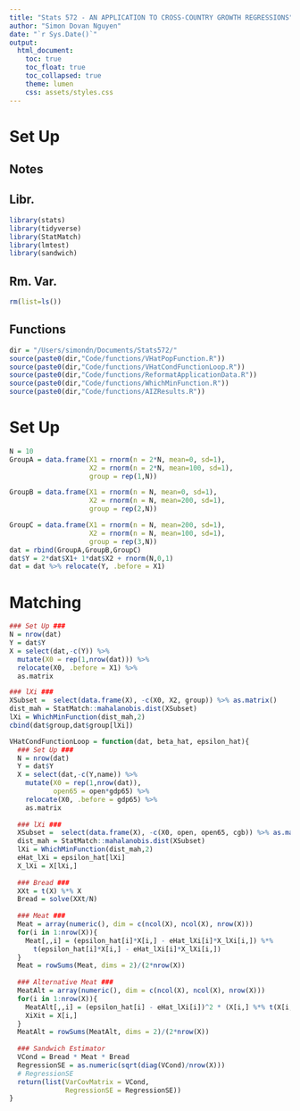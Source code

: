 ```yaml
---
title: "Stats 572 - AN APPLICATION TO CROSS-COUNTRY GROWTH REGRESSIONS"
author: "Simon Dovan Nguyen"
date: "`r Sys.Date()`"
output:
  html_document:
    toc: true
    toc_float: true
    toc_collapsed: true
    theme: lumen
    css: assets/styles.css
---
```


# Set Up
## Notes

## Libr.
```r
library(stats)
library(tidyverse)
library(StatMatch)
library(lmtest)
library(sandwich)
```

## Rm. Var.
```r
rm(list=ls())
```

## Functions
```r
dir = "/Users/simondn/Documents/Stats572/"
source(paste0(dir,"Code/functions/VHatPopFunction.R"))
source(paste0(dir,"Code/functions/VHatCondFunctionLoop.R"))
source(paste0(dir,"Code/functions/ReformatApplicationData.R"))
source(paste0(dir,"Code/functions/WhichMinFunction.R"))
source(paste0(dir,"Code/functions/AIZResults.R"))
```

# Set Up 
```r
N = 10
GroupA = data.frame(X1 = rnorm(n = 2*N, mean=0, sd=1),
                    X2 = rnorm(n = 2*N, mean=100, sd=1),
                    group = rep(1,N))

GroupB = data.frame(X1 = rnorm(n = N, mean=0, sd=1),
                    X2 = rnorm(n = N, mean=200, sd=1),
                    group = rep(2,N))

GroupC = data.frame(X1 = rnorm(n = N, mean=200, sd=1),
                    X2 = rnorm(n = N, mean=100, sd=1),
                    group = rep(3,N))
dat = rbind(GroupA,GroupB,GroupC)
dat$Y = 2*dat$X1+ 1*dat$X2 + rnorm(N,0,1)
dat = dat %>% relocate(Y, .before = X1)
```

# Matching
```r
### Set Up ###
N = nrow(dat)
Y = dat$Y
X = select(dat,-c(Y)) %>%
  mutate(X0 = rep(1,nrow(dat))) %>%
  relocate(X0, .before = X1) %>%
  as.matrix

### lXi ### 
XSubset =  select(data.frame(X), -c(X0, X2, group)) %>% as.matrix()
dist_mah = StatMatch::mahalanobis.dist(XSubset)
lXi = WhichMinFunction(dist_mah,2)
cbind(dat$group,dat$group[lXi])
```

```r
VHatCondFunctionLoop = function(dat, beta_hat, epsilon_hat){
  ### Set Up ###
  N = nrow(dat)
  Y = dat$Y
  X = select(dat,-c(Y,name)) %>%
    mutate(X0 = rep(1,nrow(dat)),
           open65 = open*gdp65) %>%
    relocate(X0, .before = gdp65) %>%
    as.matrix
  
  ### lXi ### 
  XSubset =  select(data.frame(X), -c(X0, open, open65, cgb)) %>% as.matrix()
  dist_mah = StatMatch::mahalanobis.dist(XSubset)
  lXi = WhichMinFunction(dist_mah,2)
  eHat_lXi = epsilon_hat[lXi]
  X_lXi = X[lXi,]
  
  ### Bread ###
  XXt = t(X) %*% X
  Bread = solve(XXt/N)
  
  ### Meat ###
  Meat = array(numeric(), dim = c(ncol(X), ncol(X), nrow(X)))
  for(i in 1:nrow(X)){
    Meat[,,i] = (epsilon_hat[i]*X[i,] - eHat_lXi[i]*X_lXi[i,]) %*%
      t(epsilon_hat[i]*X[i,] - eHat_lXi[i]*X_lXi[i,])
  }
  Meat = rowSums(Meat, dims = 2)/(2*nrow(X))
  
  ### Alternative Meat ###
  MeatAlt = array(numeric(), dim = c(ncol(X), ncol(X), nrow(X)))
  for(i in 1:nrow(X)){
    MeatAlt[,,i] = (epsilon_hat[i] - eHat_lXi[i])^2 * (X[i,] %*% t(X[i,]))
    XiXit = X[i,] 
  }
  MeatAlt = rowSums(MeatAlt, dims = 2)/(2*nrow(X))
  
  ### Sandwich Estimator
  VCond = Bread * Meat * Bread
  RegressionSE = as.numeric(sqrt(diag(VCond)/nrow(X)))
  # RegressionSE
  return(list(VarCovMatrix = VCond,
              RegressionSE = RegressionSE))
}
```




